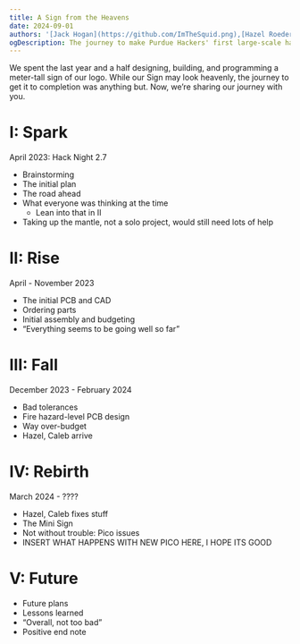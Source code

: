 ```yaml
---
title: A Sign from the Heavens
date: 2024-09-01
authors: '[Jack Hogan](https://github.com/ImTheSquid.png),[Hazel Roeder](https://github.com/fizzyapple12.png)'
ogDescription: The journey to make Purdue Hackers' first large-scale hardware project.
---
```


We spent the last year and a half designing, building, and programming a meter-tall sign of our logo. While our Sign may look heavenly, the journey to get it to completion was anything but. Now, we’re sharing our journey with you.

# I: Spark

April 2023: Hack Night 2.7

- Brainstorming
- The initial plan
- The road ahead
- What everyone was thinking at the time
  - Lean into that in II
- Taking up the mantle, not a solo project, would still need lots of help

# II: Rise

April - November 2023

- The initial PCB and CAD
- Ordering parts
- Initial assembly and budgeting
- “Everything seems to be going well so far”

# III: Fall

December 2023 - February 2024

- Bad tolerances
- Fire hazard-level PCB design
- Way over-budget
- Hazel, Caleb arrive

# IV: Rebirth

March 2024 - ????

- Hazel, Caleb fixes stuff
- The Mini Sign
- Not without trouble: Pico issues
- INSERT WHAT HAPPENS WITH NEW PICO HERE, I HOPE ITS GOOD

# V: Future

- Future plans
- Lessons learned
- “Overall, not too bad”
- Positive end note
